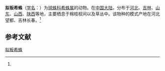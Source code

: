 {{Speciesbox
| name = 拟板希蛛
| status = 
| status_system = 
| image = 
| genus = Achaearanea
| species = subtabulata
| authority = (Zhu, 1998)<ref name='id12957'>{{cite web| url =http://www.bioinfo.cn/db05/BjdwSpecies.php?action=view&id=12957| title =拟板希蛛| work =《中国动物物种编目数据库》| publisher =中国科学院微生物研究所| author =中国科学院动物研究所| accessdate =2009-04-28| deadurl =yes| archiveurl =https://web.archive.org/web/20160305022816/http://www.bioinfo.cn/db05/BjdwSpecies.php?action=view&id=12957| archivedate =2016-03-05}}</ref>
}}

'''拟板希蛛'''（[[学名|学名]]：{{lang|la|''Achaearanea subtabulata''}}）为[[球蛛科|球蛛科]][[希蛛属|希蛛属]]的动物。在[[中国大陆|中国大陆]]，分布于[[河北|河北]]、[[吉林|吉林]]、[[山东|山东]]、[[山西|山西]]、[[陕西|陕西]]等地，主要栖息于棉枝杈间以及草丛中。该物种的模式产地在河北望都、吉林长春。<ref name='id12957'/>

== 参考文献 ==
{{reflist}}

{{Wikispecies|Achaearanea subtabulata}}

[[Category:希蛛属|拟板希蛛]]


{{蜘蛛小作品}}